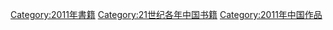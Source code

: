 [[Category:2011年書籍|Category:2011年書籍]]
[[Category:21世纪各年中国书籍|Category:21世纪各年中国书籍]]
[[Category:2011年中国作品|Category:2011年中国作品]]